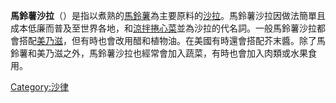{{Unreferenced|time=2015-12-28T04:21:21+00:00}} 
{{distinguish|土豆沙拉}}
{{Infobox prepared food
| name             = 
馬鈴薯沙拉| image            = [[File:PotatoSalad.jpg|250px]]
| caption          =
| alternate_name   =
| country          =
| region           =
| creator          =
| course           = [[小菜|小菜]]
| type             = [[沙律|沙律]]
| served           =
| main_ingredient  = [[馬鈴薯|馬鈴薯]]
| variations       =
| calories         =
| other            =
}}

'''馬鈴薯沙拉'''（{{lang-en|Potato salad}}）是指以煮熟的[[馬鈴薯|馬鈴薯]]為主要原料的[[沙拉|沙拉]]。馬鈴薯沙拉因做法簡單且成本低廉而普及至世界各地，和[[涼拌捲心菜|涼拌捲心菜]]並為沙拉的代名詞。一般馬鈴薯沙拉都會搭配[[美乃滋|美乃滋]]，但有時也會改用醋和植物油。在美國有時還會搭配芥末醬。除了馬鈴薯和美乃滋之外，馬鈴薯沙拉也經常會加入蔬菜，有時也會加入肉類或水果食用。
{{Commonscat|Potato salads}}
[[Category:沙律|Category:沙律]]